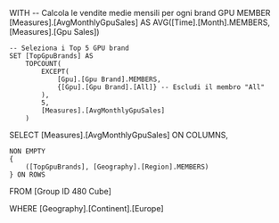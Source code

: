 WITH 
    -- Calcola le vendite medie mensili per ogni brand GPU
    MEMBER [Measures].[AvgMonthlyGpuSales] AS 
        AVG([Time].[Month].MEMBERS, [Measures].[Gpu Sales])
        
    -- Seleziona i Top 5 GPU brand
    SET [TopGpuBrands] AS 
        TOPCOUNT(
            EXCEPT(
                [Gpu].[Gpu Brand].MEMBERS, 
                {[Gpu].[Gpu Brand].[All]} -- Escludi il membro "All"
            ), 
            5, 
            [Measures].[AvgMonthlyGpuSales]
        )
        
SELECT 
    [Measures].[AvgMonthlyGpuSales] ON COLUMNS,
    
    NON EMPTY 
    { 
        ([TopGpuBrands], [Geography].[Region].MEMBERS) 
    } ON ROWS
    
FROM [Group ID 480 Cube]
    
WHERE 
    [Geography].[Continent].[Europe]